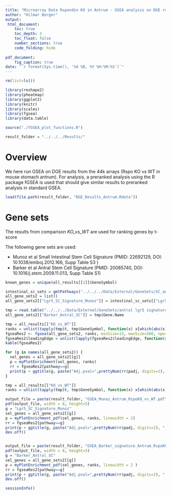 ```yaml
---
title: "Microarray Data Rspondin KO in Antrum - GSEA analysis on DGE results"
author: "Hilmar Berger"
output: 
 html_document:
    toc: true
    toc_depth: 3
    toc_float: false
    number_sections: true
    code_folding: hide
    
pdf_document:
    fig_caption: true
date: "`r format(Sys.time(), '%d %B, %Y %H:%M:%S')`"
---
```


```r
rm(list=ls())

library(reshape2)
library(pheatmap)
library(ggplot2)
library(knitr)
library(scales)
library(fgsea)
library(data.table)

source("./fGSEA_plot_functions.R")

result_folder = "../../../Results/"
```


# Overview

We here run GSEA on DGE results from the 44k arrays (Rspo KO vs WT in mouse stomach antrum). For analysis, a preranked analysis using the R package fGSEA is used that should give similar results to preranked analysis in standard GSEA. 

<!-- # MSigDB -->

<!-- Since MSigDB gene sets use human gene symbols to map genes to pathways we will translate mouse symbols to homologous human symbols using HomologeneDB from NCBI (build 68).  -->


```r
load(file.path(result_folder, "DGE_Results_Antrum.Rdata"))
```


<!-- ```{r} -->
<!-- homologene_human_mouse = fread("/data_genome1/References/HomologousGenes/HomoloGene/build68/homologene_9606_10090.txt") -->
<!-- all_entrez_ids = data.frame(EntrezID=unique(all_results[[1]]$EntrezID)) -->
<!-- all_symbols = data.frame(GeneSymbol=unique(all_results[[1]]$GeneSymbol)) -->
<!-- a1 = merge(all_symbols, homologene_human_mouse[,c("entrez_1","symbol_1","symbol_2"), with=F], by.x="GeneSymbol", by.y="symbol_2", all.x=T, sort=F) -->

<!-- mouse_to_human=a1 -->
<!-- mouse_to_human = subset(mouse_to_human, !is.na(GeneSymbol)) -->
<!-- rownames(mouse_to_human) = mouse_to_human$GeneSymbol -->

<!-- ``` -->


# Gene sets

The results from comparison *KO_vs_WT* are used for ranking genes by t-score

<!-- ## Munoz et al SC signature - human symbols -->


<!-- ```{r} -->
<!-- set.seed(123) -->
<!-- ``` -->


<!-- ```{r} -->
<!-- known_genes = unique(all_results[[1]]$GeneSymbol) -->

<!-- intestinal_sc_sets = gmtPathways("../../../Data/External/GeneSets/SC_and_CryptCell_Signatures_human.gmt" ) -->
<!-- all_gene_sets = list() -->
<!-- all_gene_sets[["Lgr5_SC_Signature_Munoz"]] = intestinal_sc_sets[["Lgr5_SC_Signature_Munoz"]] -->
<!-- ``` -->


<!-- ```{r} -->
<!-- tmp = all_results[["KO_vs_WT"]] -->
<!-- tmp2 = merge(tmp, mouse_to_human, by="GeneSymbol") -->
<!-- tmp2 = subset(tmp2, !is.na(symbol_1)) -->
<!-- ranks = unlist(tapply(tmp2$t, tmp2$symbol_1, function(x) x[which(abs(x)==max(abs(x)))] )) -->
<!-- fgseaRes2 <- fgsea(all_gene_sets, ranks, minSize=15, maxSize=500, nperm=5000) -->
<!-- fgseaRes2$leadingEdge = unlist(lapply(fgseaRes2$leadingEdge, function(x) paste(x, collapse=", ") ) ) -->
<!-- kable(fgseaRes2) -->
<!-- ``` -->


<!-- ```{r} -->
<!-- for (g in names(all_gene_sets)) { -->
<!--   sel_genes = all_gene_sets[[g]] -->
<!--   p = myPlotEnrichment(sel_genes, ranks) -->
<!--   rr = fgseaRes2[pathway==g] -->
<!--   print(p + ggtitle(g, paste("Adj.pval=",prettyNum(rr$padj, digits=2), "ES=",prettyNum(rr$ES, digits=2), ", NES=",prettyNum(rr$NES, digits=2) ) ) ) -->
<!-- } -->
<!-- ``` -->


The following gene sets are used:

- Munoz et al Small Intestinal Stem Cell Signature (PMID: 22692129, DOI: 10.1038/emboj.2012.166, Supp Table S3 )
- Barker et al Antral Stem Cell Signature (PMID: 20085740, DOI: 10.1016/j.stem.2009.11.013, Supp Table S1)

```r
known_genes = unique(all_results[[1]]$GeneSymbol)

intestinal_sc_sets = gmtPathways("../../../Data/External/GeneSets/SC_and_CryptCell_Signatures_mouse.gmt" )
all_gene_sets2 = list()
all_gene_sets2[["Lgr5_SC_Signature_Munoz"]] = intestinal_sc_sets[["Lgr5_SC_Signature_Munoz"]]
```

```r
tmp = read.table("../../../Data/External/GeneSets/antral lgr5 signature from barker 2010.txt",sep="\t", header=T)
all_gene_sets2[["Barker_Antral_SC"]] = tmp$Gene.Name
```


```r
tmp = all_results[["KO_vs_WT"]]
ranks = unlist(tapply(tmp$t, tmp$GeneSymbol, function(x) x[which(abs(x)==max(abs(x)))] ))
fgseaRes2 <- fgsea(all_gene_sets2, ranks, minSize=15, maxSize=500, nperm=5000)
fgseaRes2$leadingEdge = unlist(lapply(fgseaRes2$leadingEdge, function(x) paste(x, collapse=", ") ) )
kable(fgseaRes2)
```

```r
for (g in names(all_gene_sets2)) {
  sel_genes = all_gene_sets2[[g]]
  p = myPlotEnrichment(sel_genes, ranks)
  rr = fgseaRes2[pathway==g]
  print(p + ggtitle(g, paste("Adj.pval=",prettyNum(rr$padj, digits=2), "ES=",prettyNum(rr$ES, digits=2), ", NES=",prettyNum(rr$NES, digits=2) ) ) )
}
```


```r
tmp = all_results[["KO_vs_WT"]]
ranks = unlist(tapply(tmp$t, tmp$GeneSymbol, function(x) x[which(abs(x)==max(abs(x)))] ))

output_file = paste(result_folder, "GSEA_Munoz_Antrum_RspoKO_vs_WT.pdf", sep="/")
pdf(output_file, width = 8, height=5)
g = "Lgr5_SC_Signature_Munoz"
sel_genes = all_gene_sets2[[g]]
p = myPlotEnrichment_pdf(sel_genes, ranks, linewidth = 2)
rr = fgseaRes2[pathway==g]
print(p + ggtitle(g, paste("Adj.pval=",prettyNum(rr$padj, digits=2), ", ES=",prettyNum(rr$ES, digits=2), ", NES=",prettyNum(rr$NES, digits=2) ) ) )
dev.off()


output_file = paste(result_folder, "GSEA_Barker_signature_Antrum_RspoKO_vs_WT.pdf", sep="/")
pdf(output_file, width = 8, height=5)
g = "Barker_Antral_SC"
sel_genes = all_gene_sets2[[g]]
p = myPlotEnrichment_pdf(sel_genes, ranks, linewidth = 2 )  
rr = fgseaRes2[pathway==g]
print(p + ggtitle(g, paste("Adj.pval=",prettyNum(rr$padj, digits=2), ", ES=",prettyNum(rr$ES, digits=2), ", NES=",prettyNum(rr$NES, digits=2) ) ) )
dev.off()

```


```r
sessionInfo()
```
